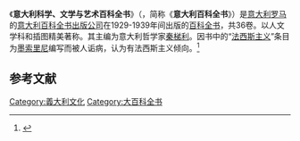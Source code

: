 《'''意大利科学、文学与艺术百科全书'''》（{{lang|it|Enciclopedia Italiana di scienze, lettere ed arti}}，简称《'''意大利百科全书'''》）是[[意大利|意大利]][[罗马|罗马]]的[[意大利百科全书出版公司|意大利百科全书出版公司]]在1929-1939年间出版的[[百科全书|百科全书]]，共36卷。以人文学科和插图精美著称。其主编为意大利哲学家[[秦梯利|秦梯利]]。因书中的“[[法西斯主义|法西斯主义]]”条目为[[墨索里尼|墨索里尼]]编写而被人诟病，认为有法西斯主义倾向。<ref>{{cite book| author = [[金常政|金常政]] | title = 百科全书的故事 | publisher = 北京图书馆出版社 | date = 2005-03 | location = 北京 | pages =150-151 | url = | doi = | id = | isbn = 7501326231 }}</ref>

==参考文献==
<div class="references-small">
<references></references>
</div>
{{Authority control}}
{{book-stub}}
[[Category:義大利文化|Category:義大利文化]]
[[Category:大百科全书|Category:大百科全书]]